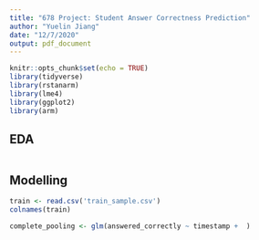 ```yaml
---
title: "678 Project: Student Answer Correctness Prediction"
author: "Yuelin Jiang"
date: "12/7/2020"
output: pdf_document
---
```


```r
knitr::opts_chunk$set(echo = TRUE)
library(tidyverse)
library(rstanarm)
library(lme4)
library(ggplot2)
library(arm)

```

## EDA



```r


```

## Modelling 



```r
train <- read.csv('train_sample.csv')
colnames(train)

```

```r
complete_pooling <- glm(answered_correctly ~ timestamp +  )


```

